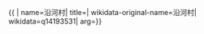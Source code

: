 {{ {{{1|PRC admin/showdata}}}|
name=沿河村|
title=|
wikidata-original-name=沿河村|
wikidata=q14193531|
arg={{{arg|}}}}}